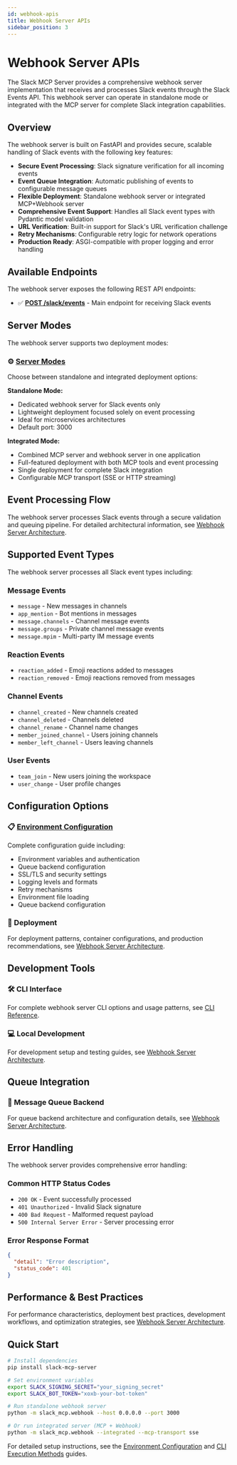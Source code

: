 ```yaml
---
id: webhook-apis
title: Webhook Server APIs
sidebar_position: 3
---
```


# Webhook Server APIs

The Slack MCP Server provides a comprehensive webhook server implementation that receives and processes Slack events through the Slack Events API. This webhook server can operate in standalone mode or integrated with the MCP server for complete Slack integration capabilities.

## Overview

The webhook server is built on FastAPI and provides secure, scalable handling of Slack events with the following key features:

- **Secure Event Processing**: Slack signature verification for all incoming events
- **Event Queue Integration**: Automatic publishing of events to configurable message queues
- **Flexible Deployment**: Standalone webhook server or integrated MCP+Webhook server
- **Comprehensive Event Support**: Handles all Slack event types with Pydantic model validation
- **URL Verification**: Built-in support for Slack's URL verification challenge
- **Retry Mechanisms**: Configurable retry logic for network operations
- **Production Ready**: ASGI-compatible with proper logging and error handling

## Available Endpoints

The webhook server exposes the following REST API endpoints:

- ✅ [**POST /slack/events**](./end-points/slack-events-endpoint.mdx) - Main endpoint for receiving Slack events

[//]: # (- ✅ [**URL Verification**]&#40;./url-verification.mdx&#41; - Automatic handling of Slack's challenge requests)

## Server Modes

The webhook server supports two deployment modes:

### **⚙️ [Server Modes](./server-modes.mdx)**
Choose between standalone and integrated deployment options:

**Standalone Mode:**
- Dedicated webhook server for Slack events only
- Lightweight deployment focused solely on event processing
- Ideal for microservices architectures
- Default port: 3000

**Integrated Mode:**
- Combined MCP server and webhook server in one application
- Full-featured deployment with both MCP tools and event processing
- Single deployment for complete Slack integration
- Configurable MCP transport (SSE or HTTP streaming)

## Event Processing Flow

The webhook server processes Slack events through a secure validation and queuing pipeline. For detailed architectural information, see [Webhook Server Architecture](/dev/next/architecture/webhook-server-architecture).

[//]: # (## Authentication & Security)

[//]: # ()
[//]: # (### **🔐 [Security Features]&#40;./security.mdx&#41;**)

[//]: # (- **Slack Signature Verification**: All requests validated using HMAC-SHA256)

[//]: # (- **Environment-based Configuration**: Secure token and secret management)

[//]: # (- **Request Validation**: Comprehensive payload validation with Pydantic models)

[//]: # (- **HTTPS Support**: Production-ready HTTPS deployment capabilities)

[//]: # ()
[//]: # (### **Required Environment Variables**)

[//]: # (- `SLACK_SIGNING_SECRET` - Required for request signature verification)

[//]: # (- `SLACK_BOT_TOKEN` - Required for Slack API operations)

[//]: # (- `SLACK_EVENTS_TOPIC` - Optional queue topic name &#40;default: "slack_events"&#41;)

## Supported Event Types

The webhook server processes all Slack event types including:

### **Message Events**
- `message` - New messages in channels
- `app_mention` - Bot mentions in messages
- `message.channels` - Channel message events
- `message.groups` - Private channel message events
- `message.mpim` - Multi-party IM message events

### **Reaction Events**
- `reaction_added` - Emoji reactions added to messages
- `reaction_removed` - Emoji reactions removed from messages

### **Channel Events**
- `channel_created` - New channels created
- `channel_deleted` - Channels deleted
- `channel_rename` - Channel name changes
- `member_joined_channel` - Users joining channels
- `member_left_channel` - Users leaving channels

### **User Events**
- `team_join` - New users joining the workspace
- `user_change` - User profile changes

## Configuration Options

### **📋 [Environment Configuration](../environment-configuration.mdx)**
Complete configuration guide including:
- Environment variables and authentication
- Queue backend configuration
- SSL/TLS and security settings  
- Logging levels and formats
- Retry mechanisms
- Environment file loading
- Queue backend configuration

### **🚀 Deployment**
For deployment patterns, container configurations, and production recommendations, see [Webhook Server Architecture](/dev/next/architecture/webhook-server-architecture).

## Development Tools

### **🛠️ CLI Interface**
For complete webhook server CLI options and usage patterns, see [CLI Reference](./cli-reference.mdx).

### **💻 Local Development**
For development setup and testing guides, see [Webhook Server Architecture](/dev/next/architecture/webhook-server-architecture).

## Queue Integration

### **📨 Message Queue Backend**
For queue backend architecture and configuration details, see [Webhook Server Architecture](/dev/next/architecture/webhook-server-architecture).

## Error Handling

The webhook server provides comprehensive error handling:

### **Common HTTP Status Codes**
- `200 OK` - Event successfully processed
- `401 Unauthorized` - Invalid Slack signature
- `400 Bad Request` - Malformed request payload
- `500 Internal Server Error` - Server processing error

### **Error Response Format**
```json
{
  "detail": "Error description",
  "status_code": 401
}
```

## Performance & Best Practices

For performance characteristics, deployment best practices, development workflows, and optimization strategies, see [Webhook Server Architecture](/dev/next/architecture/webhook-server-architecture).

## Quick Start

```bash
# Install dependencies
pip install slack-mcp-server

# Set environment variables
export SLACK_SIGNING_SECRET="your_signing_secret"
export SLACK_BOT_TOKEN="xoxb-your-bot-token"

# Run standalone webhook server
python -m slack_mcp.webhook --host 0.0.0.0 --port 3000

# Or run integrated server (MCP + Webhook)
python -m slack_mcp.webhook --integrated --mcp-transport sse
```

For detailed setup instructions, see the [Environment Configuration](../environment-configuration.mdx) and [CLI Execution Methods](../cli-execution-methods.mdx) guides.
